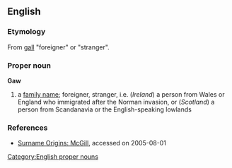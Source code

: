 == English ==
=== Etymology ===
From {{Gael.}} [[gall]]  "foreigner" or "stranger".  
=== Proper noun ===
[[Category:English proper nouns]]
'''Gaw'''
# a [[family name]]; foreigner, stranger, i.e. (''Ireland'') a person from Wales or England who immigrated after the Norman invasion, or (''Scotland'') a person from Scandanavia or the English-speaking lowlands
=== References ===
* [http://archiver.rootsweb.com/th/read/SURNAME-ORIGINS/2000-11/0974761215 Surname Origins: McGill], accessed on 2005-08-01